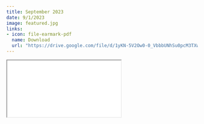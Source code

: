 ```yaml
---
title: September 2023
date: 9/1/2023
image: featured.jpg 
links:
- icon: file-earmark-pdf
  name: Download
  url: "https://drive.google.com/file/d/1yKN-5V2Ow0-0_VbbbUNhSu0pcM3TXwtx/view?usp=drive_link"
---
```



```{=html}
<iframe class="news ar4x3" src="sep2023.Rhtml" title="September Newsletter"></iframe>
```
